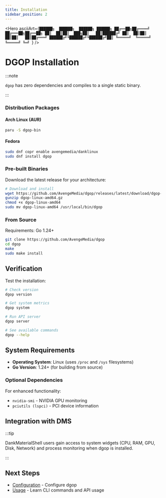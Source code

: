 ```yaml
---
title: Installation
sidebar_position: 2
---
```



<Hero
  asciiArt={`██████╗  ██████╗  ██████╗ ██████╗
██╔══██╗██╔════╝ ██╔═══██╗██╔══██╗
██║  ██║██║  ███╗██║   ██║██████╔╝
██║  ██║██║   ██║██║   ██║██╔═══╝
██████╔╝╚██████╔╝╚██████╔╝██║
╚═════╝  ╚═════╝  ╚═════╝ ╚═╝
                                  `}
/>

# DGOP Installation

:::note

`dgop` has zero dependencies and compiles to a single static binary.

:::

### Distribution Packages

#### Arch Linux (AUR)
```bash
paru -S dgop-bin
```

#### Fedora
```bash
sudo dnf copr enable avengemedia/danklinux
sudo dnf install dgop
```

### Pre-built Binaries

Download the latest release for your architecture:

```bash
# Download and install
wget https://github.com/AvengeMedia/dgop/releases/latest/download/dgop-linux-amd64.gz
gunzip dgop-linux-amd64.gz
chmod +x dgop-linux-amd64
sudo mv dgop-linux-amd64 /usr/local/bin/dgop
```

### From Source

Requirements: Go 1.24+

```bash
git clone https://github.com/AvengeMedia/dgop
cd dgop
make
sudo make install
```

## Verification

Test the installation:

```bash
# Check version
dgop version

# Get system metrics
dgop system

# Run API server
dgop server

# See available commands
dgop --help
```

## System Requirements

- **Operating System**: Linux (uses `/proc` and `/sys` filesystems)
- **Go Version**: 1.24+ (for building from source)

### Optional Dependencies

For enhanced functionality:

- `nvidia-smi` - NVIDIA GPU monitoring
- `pciutils (lspci)` - PCI device information

## Integration with DMS

:::tip

DankMaterialShell users gain access to system widgets (CPU, RAM, GPU, Disk, Network) and process monitoring when dgop is installed.

:::

## Next Steps

- [Configuration](configuration) - Configure dgop
- [Usage](usage) - Learn CLI commands and API usage
